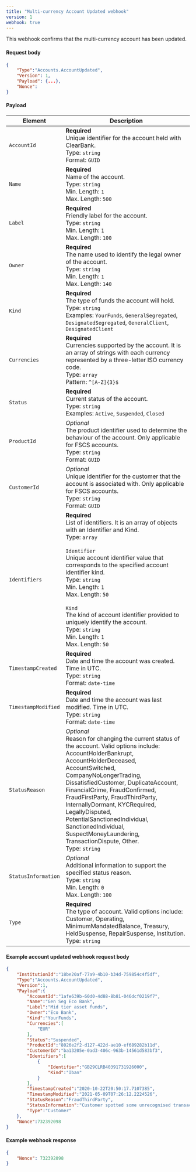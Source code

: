 ---
title: "Multi-currency Account Updated webhook"
version: 1
webhook: true
---

This webhook confirms that the multi-currency account has been updated.

#### Request body

```json
{
    "Type":"Accounts.AccountUpdated",
    "Version": 1,
    "Payload": {...},
    "Nonce":
}
```

#### Payload
| Element                 | Description                                                                                                                                                                                                               |
|-------------------------|---------------------------------------------------------------------------------------------------------------------------------------------------------------------------------------------------------------------------|
| `AccountId`             | **Required**<br /> Unique identifier for the account held with ClearBank.<br /> Type: `string`<br /> Format: `GUID`<br />                                                                                                 |
| `Name`                  | **Required**<br /> Name of the account.<br /> Type: `string`<br /> Min. Length: `1`<br /> Max. Length: `500`<br />                                                                                                        |
| `Label`                 | **Required**<br /> Friendly label for the account.<br /> Type: `string`<br /> Min. Length: `1`<br /> Max. Length: `100`<br />                                                                                             |
| `Owner`                 | **Required**<br /> The name used to identify the legal owner of the account.<br /> Type: `string`<br /> Min. Length: `1`<br /> Max. Length: `140`<br />                                                                   |
| `Kind`                  | **Required**<br /> The type of funds the account will hold.<br /> Type: `string`<br /> Examples: `YourFunds`, `GeneralSegregated`, `DesignatedSegregated`, `GeneralClient`, `DesignatedClient`<br />                      |
| `Currencies`            | **Required**<br /> Currencies supported by the account. It is an array of strings with each currency represented by a three-letter ISO currency code.<br /> Type: `array`<br /> Pattern: `^[A-Z]{3}$`<br />               |
| `Status`                | **Required**<br /> Current status of the account.<br /> Type: `string`<br /> Examples: `Active`, `Suspended`, `Closed`<br />                                                                                              |
| `ProductId`             | *Optional*<br /> The product identifier used to determine the behaviour of the account. Only applicable for FSCS accounts.<br /> Type: `string`<br /> Format: `GUID`<br />                                                |
| `CustomerId`            | *Optional*<br /> Unique identifier for the customer that the account is associated with. Only applicable for FSCS accounts.<br /> Type: `string`<br /> Format: `GUID`<br />                                               |
| `Identifiers`           | **Required**<br /> List of identifiers. It is an array of objects with an Identifier and Kind.<br /> Type: `array`<br /><br /> `Identifier`<br /> Unique account identifier value that corresponds to the specified account identifier kind.<br /> Type: `string`<br /> Min. Length: `1`<br /> Max. Length: `50`<br /><br /> `Kind`<br /> The kind of account identifier provided to uniquely identify the account.<br /> Type: `string`<br /> Min. Length: `1`<br /> Max. Length: `50`<br />                                                                                             |
| `TimestampCreated`      | **Required**<br /> Date and time the account was created. Time in UTC.<br /> Type: `string`<br /> Format: `date-time`<br />                                                                                               |
| `TimestampModified`     | **Required**<br /> Date and time the account was last modified. Time in UTC.<br /> Type: `string`<br /> Format: `date-time`<br />                                                                                         |
| `StatusReason`          | *Optional*<br /> Reason for changing the current status of the account. Valid options include: AccountHolderBankrupt, AccountHolderDeceased, AccountSwitched, CompanyNoLongerTrading, DissatisfiedCustomer, DuplicateAccount, FinancialCrime, FraudConfirmed, FraudFirstParty, FraudThirdParty, InternallyDormant, KYCRequired, LegallyDisputed, PotentialSanctionedIndividual, SanctionedIndividual, SuspectMoneyLaundering, TransactionDispute, Other.<br /> Type: `string`<br />                                                                                               |
| `StatusInformation`     | *Optional*<br /> Additional information to support the specified status reason.<br /> Type: `string`<br /> Min. Length: `0`<br /> Max. Length: `100`<br />                                                                |
| `Type`                  | **Required**<br /> The type of account. Valid options include: Customer, Operating, MinimumMandatedBalance, Treasury, HeldSuspense, RepairSuspense, Institution.<br /> Type: `string`<br />                               |

#### Example account updated webhook request body

```json
{
    "InstitutionId":"18be20af-77a9-4b10-b34d-759854c4f5df",
    "Type":"Accounts.AccountUpdated",
    "Version":1,
    "Payload":{
        "AccountId":"1afe639b-60d0-4d88-8b81-046dcf0219f7",
        "Name":"Gen Seg Eco Bank",
        "Label":"Mid tier asset funds",
        "Owner":"Eco Bank",
        "Kind":"YourFunds",
        "Currencies":[
            "EUR"
        ],
        "Status":"Suspended",
        "ProductId":"8026e2f2-d127-422d-ae10-ef689282b11d",
        "CustomerId":"ba13205e-0ad3-406c-963b-14561d583bf3",
        "Identifiers":[
            {
                "Identifier":"GB29CLRB40391731926000",
                "Kind":"Iban"
            }
        ],
        "TimestampCreated":"2020-10-22T20:50:17.7107385",
        "TimestampModified":"2021-05-09T07:26:12.2224526",
        "StatusReason":"FraudThirdParty",
        "StatusInformation":"Customer spotted some unrecognised transactions on their account",
        "Type":"Customer"
    },
    "Nonce":732392098
}
```

#### Example webhook response

```json
{
    "Nonce": 732392098
}
```